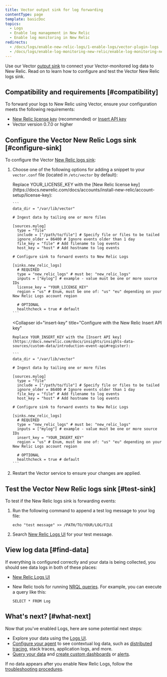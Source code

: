 ```yaml
---
title: Vector output sink for log forwarding
contentType: page
template: basicDoc
topics:
  - Logs
  - Enable log management in New Relic
  - Enable log monitoring in New Relic
redirects:
  - /docs/logs/enable-new-relic-logs/1-enable-logs/vector-plugin-logs
  - /docs/logs/enable-log-monitoring-new-relic/enable-log-monitoring-new-relic/vector-plugin-log-forwarding
---
```


Use our Vector [output sink](https://vector.dev/docs/reference/sinks/new_relic_logs/) to connect your Vector-monitored log data to New Relic. Read on to learn how to configure and test the Vector New Relic logs sink.

## Compatibility and requirements [#compatibility]

To forward your logs to New Relic using Vector, ensure your configuration meets the following requirements:

* [New Relic license key](https://docs.newrelic.com/docs/accounts/install-new-relic/account-setup/license-key) (recommended) or [Insert API key](https://docs.newrelic.com/docs/insights/insights-data-sources/custom-data/introduction-event-api#register)
* Vector version 0.7.0 or higher

## Configure the Vector New Relic Logs sink [#configure-sink]

To configure the Vector [New Relic logs sink](https://vector.dev/docs/reference/sinks/new_relic_logs/):

1. Choose one of the following options for adding a snippet to your `vector.conf` file (located in `/etc/vector` by default):

   <CollapserGroup>
     <Collapser
       id="nr-license"
       title="Configure with the New Relic license key (recommended)"
     >
       Replace YOUR_LICENSE_KEY with the [New Relic license key](https://docs.newrelic.com/docs/accounts/install-new-relic/account-setup/license-key):

       ```
       data_dir = "/var/lib/vector"

       # Ingest data by tailing one or more files

       [sources.mylog]
         type = "file"
         include = ["/path/to/file"] # Specify file or files to be tailed
         ignore_older = 86400 # Ignore events older than 1 day
         file_key = "file" # Add filename to log events
         host_key = "host" # Add hostname to log events

       # Configure sink to forward events to New Relic Logs

       [sinks.new_relic_logs]
         # REQUIRED
         type = "new_relic_logs" # must be: "new_relic_logs"
         inputs = ["mylog"] # example - value must be one or more source IDs
         license_key = "YOUR_LICENSE_KEY"
         region = "us" # Enum, must be one of: "us" "eu" depending on your New Relic Logs account region

         # OPTIONAL
         healthcheck = true # default
       ```
     </Collapser>

     <Collapser
       id="insert-key"
       title="Configure with the New Relic Insert API key"
     >
       Replace YOUR_INSERT_KEY with the [Insert API key](https://docs.newrelic.com/docs/insights/insights-data-sources/custom-data/introduction-event-api#register):

       ```
       data_dir = "/var/lib/vector"

       # Ingest data by tailing one or more files

       [sources.mylog]
         type = "file"
         include = ["/path/to/file"] # Specify file or files to be tailed
         ignore_older = 86400 # Ignore events older than 1 day
         file_key = "file" # Add filename to log events
         host_key = "host" # Add hostname to log events

       # Configure sink to forward events to New Relic Logs

       [sinks.new_relic_logs]
         # REQUIRED
         type = "new_relic_logs" # must be: "new_relic_logs"
         inputs = ["mylog"] # example - value must be one or more source IDs
         insert_key = "YOUR_INSERT_KEY" 
         region = "us" # Enum, must be one of: "us" "eu" depending on your New Relic Logs account region

         # OPTIONAL
         healthcheck = true # default
       ```
     </Collapser>
   </CollapserGroup>
2. Restart the Vector service to ensure your changes are applied.

## Test the Vector New Relic logs sink [#test-sink]

To test if the New Relic logs sink is forwarding events:

1. Run the following command to append a test log message to your log file:

   ```
   echo "test message" >> /PATH/TO/YOUR/LOG/FILE
   ```
2. Search [New Relic Logs UI](https://one.newrelic.com/launcher/logger.log-launcher) for your test message.

## View log data [#find-data]

If everything is configured correctly and your data is being collected, you should see data logs in both of these places:

* [New Relic Logs UI](https://one.newrelic.com/launcher/logger.log-launcher)
* New Relic tools for running [NRQL queries](/docs/chart-builder/use-chart-builder/choose-data/use-advanced-nrql-mode-specify-data). For example, you can execute a query like this:

  ```
  SELECT * FROM Log
  ```

## What's next? [#what-next]

Now that you've enabled Logs, here are some potential next steps:

* Explore your data using the [Logs UI](/docs/explore-your-data-new-relic-logs-ui).
* [Configure your agent](/docs/logs/new-relic-logs/enable-logs-context/enable-logs-context-apm-agents) to see contextual log data, such as [distributed tracing](/docs/understand-dependencies/distributed-tracing/get-started/introduction-distributed-tracing), stack traces, application logs, and more.
* [Query your data](/docs/using-new-relic/data/understand-data/query-new-relic-data) and [create custom dashboards](/docs/dashboards/new-relic-one-dashboards/get-started/introduction-new-relic-one-dashboards) or [alerts](/docs/alerts/new-relic-alerts/configuring-alert-policies/create-edit-or-find-alert-policy).

If no data appears after you enable New Relic Logs, follow the [troubleshooting procedures](/docs/logs/new-relic-logs/troubleshooting/no-data-appears-logs).
